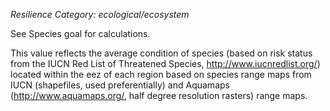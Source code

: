 *Resilience*
*Category: ecological/ecosystem*

See Species goal for calculations.

This value reflects the average condition of species (based on risk status from the IUCN Red List of Threatened Species, [http://www.iucnredlist.org/](http://www.iucnredlist.org/)) located within the eez of each region based on species range maps from IUCN (shapefiles, used preferentially) and Aquamaps ([http://www.aquamaps.org/](http://www.aquamaps.org/), half degree resolution rasters) range maps.